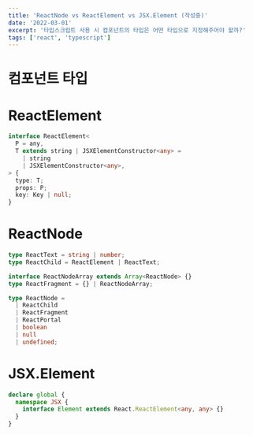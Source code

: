 ```yaml
---
title: 'ReactNode vs ReactElement vs JSX.Element (작성중)'
date: '2022-03-01'
excerpt: '타입스크립트 사용 시 컴포넌트의 타입은 어떤 타입으로 지정해주어야 할까?'
tags: ['react', 'typescript']
---
```


# 컴포넌트 타입

# ReactElement

```ts
interface ReactElement<
  P = any,
  T extends string | JSXElementConstructor<any> =
    | string
    | JSXElementConstructor<any>,
> {
  type: T;
  props: P;
  key: Key | null;
}
```

# ReactNode

```ts
type ReactText = string | number;
type ReactChild = ReactElement | ReactText;

interface ReactNodeArray extends Array<ReactNode> {}
type ReactFragment = {} | ReactNodeArray;

type ReactNode =
  | ReactChild
  | ReactFragment
  | ReactPortal
  | boolean
  | null
  | undefined;
```

# JSX.Element

```ts
declare global {
  namespace JSX {
    interface Element extends React.ReactElement<any, any> {}
  }
}
```
